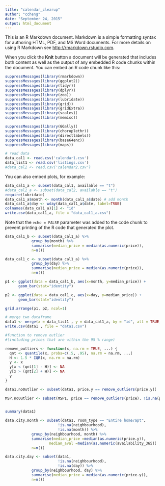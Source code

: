 ```yaml
---
title: "calendar_clearup"
author: "ccheng"
date: "September 24, 2015"
output: html_document
---
```


This is an R Markdown document. Markdown is a simple formatting syntax for authoring HTML, PDF, and MS Word documents. For more details on using R Markdown see <http://rmarkdown.rstudio.com>.

When you click the **Knit** button a document will be generated that includes both content as well as the output of any embedded R code chunks within the document. You can embed an R code chunk like this:

```r
suppressMessages(library(rmarkdown))
suppressMessages(library(ggplot2))
suppressMessages(library(tidyr))
suppressMessages(library(dplyr))
suppressMessages(library(zoo))
suppressMessages(library(lubridate))
suppressMessages(library(grid))
suppressMessages(library(gridExtra))
suppressMessages(library(scales))
suppressMessages(library(memisc))

suppressMessages(library(GGally))
suppressMessages(library(choroplethr))
suppressMessages(library(directlabels))
suppressMessages(library(base64enc))
suppressMessages(library(maps))
```

```r
# read data
data_cal1 <- read.csv('calendar1.csv')
data_list1 <- read.csv('listings.csv')
#data_cal2 <- read.csv('calendar2.csv')
```

You can also embed plots, for example:

```r
data_cal1_a <- subset(data_cal1, available == "t")
#data_cal2_a <- subset(data_cal2, available == "t")
require(lubridate)
data_cal1_a$month <- month(data_cal1_a$date) # add month 
data_cal1_a$day <- wday(data_cal1_a$date, label=TRUE)
colnames(data_cal1_a)[1] <- "id"
write.csv(data_cal1_a, file = "data_cal1_a.csv")
```

Note that the `echo = FALSE` parameter was added to the code chunk to prevent printing of the R code that generated the plot.
```r

data_cal1_b <- subset(data_cal1_a) %>%
            group_by(month) %>%
            summarise(median_price = median(as.numeric(price)),
            n=n())

data_cal1_c <- subset(data_cal1_a) %>%
            group_by(day) %>%
            summarise(median_price = median(as.numeric(price)),
            n=n())

p1 <- ggplot(data = data_cal1_b, aes(x=month, y=median_price)) +
      geom_bar(stat="identity")

p2 <- ggplot(data = data_cal1_c, aes(x=day, y=median_price)) +
      geom_bar(stat="identity")

grid.arrange(p1, p2, ncol=1)

```

```r
# merge two dataframe
data1 <- merge(x = data_list1 , y = data_cal1_a, by = "id", all = TRUE)
write.csv(data1 , file = "data1.csv")

#function to remove outlier 
#(including prices that are within the 95 % range)

remove_outliers <- function(x, na.rm = TRUE, ...) {
  qnt <- quantile(x, probs=c(.5, .95), na.rm = na.rm, ...)
  H <- 1.5 * IQR(x, na.rm = na.rm)
  y <- x
  y[x < (qnt[1] - H)] <- NA
  y[x > (qnt[2] + H)] <- NA
  y
}

data1.noOutlier <- subset(data1, price.y == remove_outliers(price.y))

MSP.noOutlier <- subset(MSP1, price == remove_outliers(price), !is.na(price))
                          
```

```r
summary(data1) 

data.city.month <- subset(data1, room_type == "Entire home/apt",
                        !is.na(neighbourhood), 
                        !is.na(month)) %>%
            group_by(neighbourhood, month) %>%
            summarise(median_price =median(as.numeric(price.y)), 
                    median_aval =median(as.numeric(availability_365)) ,
            n=n())

data.city.day <- subset(data1, 
                        !is.na(neighbourhood), 
                        !is.na(day)) %>%
            group_by(neighbourhood, day) %>%
            summarise(median_price = median(as.numeric(price.y)),
            n=n())
```